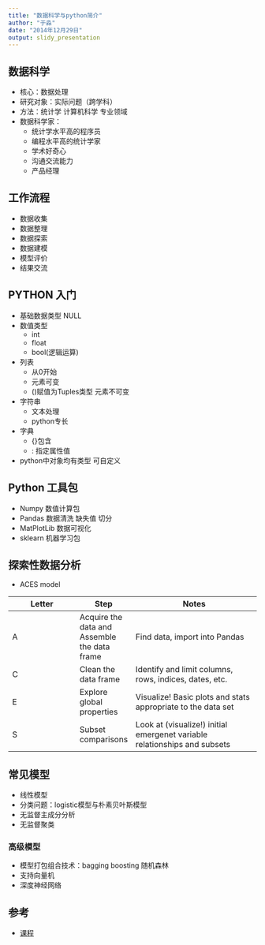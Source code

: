 ```yaml
---
title: "数据科学与python简介"
author: "于淼"
date: "2014年12月29日"
output: slidy_presentation
---
```


## 数据科学

- 核心：数据处理
- 研究对象：实际问题（跨学科）
- 方法：统计学 计算机科学 专业领域
- 数据科学家：
    - 统计学水平高的程序员
    - 编程水平高的统计学家
    - 学术好奇心
    - 沟通交流能力
    - 产品经理

## 工作流程
  
- 数据收集
- 数据整理
- 数据探索
- 数据建模
- 模型评价
- 结果交流

## PYTHON 入门

- 基础数据类型 NULL
- 数值类型
    - int
    - float
    - bool(逻辑运算)
- 列表
    - 从0开始
    - 元素可变
    - ()赋值为Tuples类型 元素不可变 
- 字符串
    - 文本处理
    - python专长
- 字典
    - {}包含
    - : 指定属性值
- python中对象均有类型 可自定义

## Python 工具包

- Numpy 数值计算包
- Pandas 数据清洗 缺失值 切分
- MatPlotLib 数据可视化
- sklearn 机器学习包

## 探索性数据分析

- ACES model

Letter | Step | Notes
------ | ---- | -----------
A | Acquire the data and Assemble the data frame | Find data, import into Pandas
C | Clean the data frame | Identify and limit columns, rows, indices, dates, etc.
E | Explore global properties | Visualize!  Basic plots and stats appropriate to the data set
S | Subset comparisons | Look at (visualize!) initial emergenet variable relationships and subsets

## 常见模型

- 线性模型
- 分类问题：logistic模型与朴素贝叶斯模型
- 无监督主成分分析
- 无监督聚类

### 高级模型

- 模型打包组合技术：bagging boosting 随机森林
- 支持向量机
- 深度神经网络

## 参考

- [课程](https://github.com/datadave/GADS9-NYC-Spring2014-Lectures)